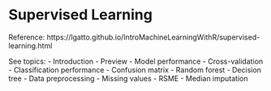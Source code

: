 # Supervised Learning 



Reference: https://lgatto.github.io/IntroMachineLearningWithR/supervised-learning.html

See topics:
- Introduction
- Preview
- Model performance
- Cross-validation
- Classification performance
  - Confusion matrix
- Random forest
  - Decision tree
- Data preprocessing
  - Missing values
  - RSME
  - Median imputation
